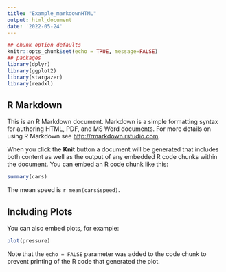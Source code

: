 ```yaml
---
title: "Example_markdownHTML"
output: html_document
date: '2022-05-24'
---
```


```r
## chunk option defaults
knitr::opts_chunk$set(echo = TRUE, message=FALSE)
## packages
library(dplyr)
library(ggplot2)
library(stargazer)
library(readxl)
```

## R Markdown

This is an R Markdown document. Markdown is a simple formatting syntax for authoring HTML, PDF, and MS Word documents. For more details on using R Markdown see <http://rmarkdown.rstudio.com>.

When you click the **Knit** button a document will be generated that includes both content as well as the output of any embedded R code chunks within the document. You can embed an R code chunk like this:

```r
summary(cars)

```


The mean speed is `r mean(cars$speed)`.

## Including Plots

You can also embed plots, for example:

```r
plot(pressure)
```

Note that the `echo = FALSE` parameter was added to the code chunk to prevent printing of the R code that generated the plot.
